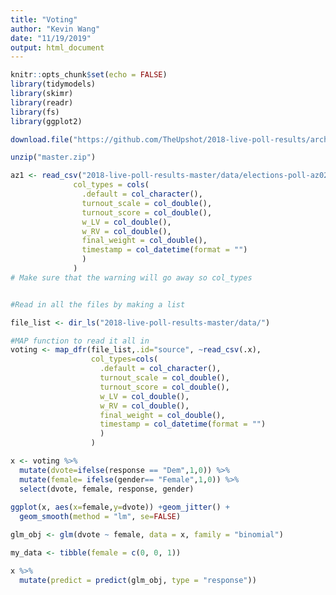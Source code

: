 ```yaml
---
title: "Voting"
author: "Kevin Wang"
date: "11/19/2019"
output: html_document
---
```


```r
knitr::opts_chunk$set(echo = FALSE)
library(tidymodels)
library(skimr)
library(readr)
library(fs)
library(ggplot2)
```

```r
download.file("https://github.com/TheUpshot/2018-live-poll-results/archive/master.zip", destfile = "master.zip")

unzip("master.zip")

az1 <- read_csv("2018-live-poll-results-master/data/elections-poll-az02-1.csv",
              col_types = cols(
                .default = col_character(),
                turnout_scale = col_double(),
                turnout_score = col_double(),
                w_LV = col_double(),
                w_RV = col_double(),
                final_weight = col_double(),
                timestamp = col_datetime(format = "")
                )
              )
# Make sure that the warning will go away so col_types


#Read in all the files by making a list

file_list <- dir_ls("2018-live-poll-results-master/data/")

#MAP function to read it all in
voting <- map_dfr(file_list,.id="source", ~read_csv(.x),
                  col_types=cols(
                    .default = col_character(),
                    turnout_scale = col_double(),
                    turnout_score = col_double(),
                    w_LV = col_double(),
                    w_RV = col_double(),
                    final_weight = col_double(),
                    timestamp = col_datetime(format = "")
                    )
                  )

x <- voting %>%
  mutate(dvote=ifelse(response == "Dem",1,0)) %>%
  mutate(female= ifelse(gender== "Female",1,0)) %>%
  select(dvote, female, response, gender)
 
ggplot(x, aes(x=female,y=dvote)) +geom_jitter() +
  geom_smooth(method = "lm", se=FALSE)

glm_obj <- glm(dvote ~ female, data = x, family = "binomial")

my_data <- tibble(female = c(0, 0, 1))

x %>% 
  mutate(predict = predict(glm_obj, type = "response"))
```